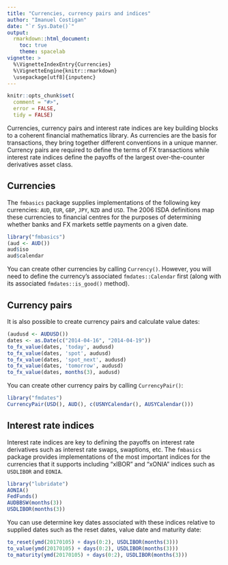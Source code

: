 ```yaml
---
title: "Currencies, currency pairs and indices"
author: "Imanuel Costigan"
date: "`r Sys.Date()`"
output: 
  rmarkdown::html_document:
    toc: true
    theme: spacelab
vignette: >
  %\VignetteIndexEntry{Currencies}
  %\VignetteEngine{knitr::rmarkdown}
  \usepackage[utf8]{inputenc}
---
```


```r
knitr::opts_chunk$set(
  comment = "#>",
  error = FALSE,
  tidy = FALSE)
```

Currencies, currency pairs and interest rate indices are key building blocks to a coherent financial mathematics library. As currencies are the basis for transactions, they bring together different conventions in a unique manner. Currency pairs are required to define the terms of FX transactions while interest rate indices define the payoffs of the largest over-the-counter derivatives asset class.

## Currencies

The `fmbasics` package supplies implementations of the following key currencies:  `AUD`, `EUR`, `GBP`, `JPY`, `NZD` and `USD`. The 2006 ISDA definitions map these currencies to financial centres for the purposes of determining whether banks and FX markets settle payments on a given date.

```r
library("fmbasics")
(aud <- AUD())
aud$iso
aud$calendar
```

You can create other currencies by calling `Currency()`. However, you will need to define the currency's associated `fmdates::Calendar` first (along with its associated `fmdates::is_good()` method). 

## Currency pairs

It is also possible to create currency pairs and calculate value dates:

```r
(audusd <- AUDUSD())
dates <- as.Date(c("2014-04-16", "2014-04-19"))
to_fx_value(dates, 'today', audusd)
to_fx_value(dates, 'spot', audusd)
to_fx_value(dates, 'spot_next', audusd)
to_fx_value(dates, 'tomorrow', audusd)
to_fx_value(dates, months(3), audusd)
```

You can create other currency pairs by calling `CurrencyPair()`:

```r
library("fmdates")
CurrencyPair(USD(), AUD(), c(USNYCalendar(), AUSYCalendar()))
```

## Interest rate indices

Interest rate indices are key to defining the payoffs on interest rate derivatives such as interest rate swaps, swaptions, etc. The `fmbasics` package provides implementations of the most important indices for the currencies that it supports including "xIBOR" and "xONIA" indices such as `USDLIBOR` and `EONIA`.

```r
library("lubridate")
AONIA()
FedFunds()
AUDBBSW(months(3))
USDLIBOR(months(3))
```

You can use determine key dates associated with these indices relative to supplied dates such as the reset dates, value date and maturity date:

```r
to_reset(ymd(20170105) + days(0:2), USDLIBOR(months(3)))
to_value(ymd(20170105) + days(0:2), USDLIBOR(months(3)))
to_maturity(ymd(20170105) + days(0:2), USDLIBOR(months(3)))
```

